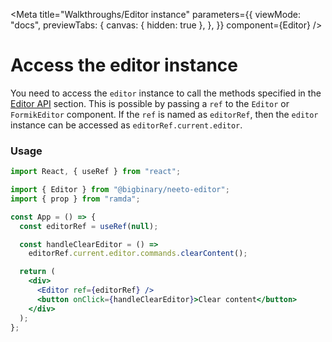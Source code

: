 
<Meta
  title="Walkthroughs/Editor instance"
  parameters={{
    viewMode: "docs",
    previewTabs: {
      canvas: { hidden: true },
    },
  }}
  component={Editor}
/>

# Access the editor instance

You need to access the `editor` instance to call the methods specified in the
[Editor API](https://neeto-editor.onrender.com/?path=/docs/api-reference-editor-api--page)
section. This is possible by passing a `ref` to the `Editor` or `FormikEditor`
component. If the `ref` is named as `editorRef`, then the `editor` instance can
be accessed as `editorRef.current.editor`.

### Usage

```jsx
import React, { useRef } from "react";

import { Editor } from "@bigbinary/neeto-editor";
import { prop } from "ramda";

const App = () => {
  const editorRef = useRef(null);

  const handleClearEditor = () =>
    editorRef.current.editor.commands.clearContent();

  return (
    <div>
      <Editor ref={editorRef} />
      <button onClick={handleClearEditor}>Clear content</button>
    </div>
  );
};
```
